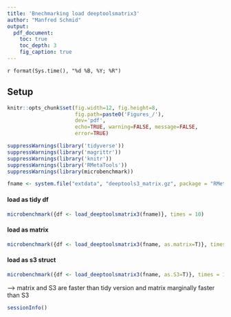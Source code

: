 ```yaml
---
title: 'Bnechmarking load deeptoolsmatrix3'
author: "Manfred Schmid"
output: 
  pdf_document:
    toc: true 
    toc_depth: 3
    fig_caption: true
---
```


`r format(Sys.time(), "%d %B, %Y; %R")`

## Setup

```r
knitr::opts_chunk$set(fig.width=12, fig.height=8, 
                      fig.path=paste0('Figures_/'), 
                      dev='pdf', 
                      echo=TRUE, warning=FALSE, message=FALSE, 
                      error=TRUE)
```

```r
suppressWarnings(library('tidyverse'))
suppressWarnings(library('magrittr'))
suppressWarnings(library('knitr'))
suppressWarnings(library('RMetaTools'))
suppressWarnings(library(microbenchmark))
```


```r
fname <- system.file("extdata", "deeptools3_matrix.gz", package = "RMetaTools")
```



#### load as tidy df

```r
microbenchmark({df <- load_deeptoolsmatrix3(fname)}, times = 10)
```


#### load as matrix

```r
microbenchmark({df <- load_deeptoolsmatrix3(fname, as.matrix=T)}, times = 10)
```


#### load as s3 struct

```r
microbenchmark({df <- load_deeptoolsmatrix3(fname, as.S3=T)}, times = 10)
```


--> matrix and S3 are faster than tidy version and matrix marginally faster than S3
```r
sessionInfo()
```
